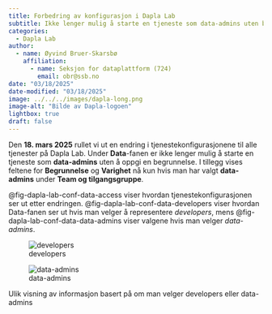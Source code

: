 ```yaml
---
title: Forbedring av konfigurasjon i Dapla Lab
subtitle: Ikke lenger mulig å starte en tjeneste som data-admins uten begrunnelse 
categories:
  - Dapla Lab
author:
  - name: Øyvind Bruer-Skarsbø
    affiliation: 
      - name: Seksjon for dataplattform (724)
        email: obr@ssb.no
date: "03/18/2025"
date-modified: "03/18/2025"
image: ../../../images/dapla-long.png
image-alt: "Bilde av Dapla-logoen"
lightbox: true
draft: false
---
```


Den **18. mars 2025** rullet vi ut en endring i tjenestekonfigurasjonene til alle tjenester på Dapla Lab. Under **Data**-fanen er ikke lenger mulig å starte en tjeneste som **data-admins** uten å oppgi en begrunnelse. I tillegg vises feltene for **Begrunnelse** og **Varighet** nå kun hvis man har valgt **data-admins** under **Team og tilgangsgruppe**.

@fig-dapla-lab-conf-data-access viser hvordan tjenestekonfigurasjonen ser ut etter endringen. @fig-dapla-lab-conf-data-developers viser hvordan Data-fanen ser ut hvis man velger å representere *developers*, mens @fig-dapla-lab-conf-data-data-admins viser valgene hvis man velger *data-admins*.


::: {#fig-dapla-lab-conf-data-access layout-ncol=2}

![developers](./dapla-lab-conf-developers.png){#fig-dapla-lab-conf-data-developers}

![data-admins](./dapla-lab-conf-data-admins.png){#fig-dapla-lab-conf-data-data-admins}

Ulik visning av informasjon basert på om man velger developers eller data-admins
:::

